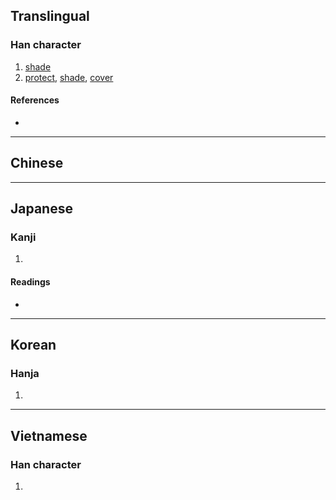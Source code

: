 {{character info/new}}
==Translingual==

===Han character===
{{Han char|rn=53|rad=广|as=11|sn=14|four=00231|canj=INLI|ids=⿸广陰}}

# [[shade]]
# [[protect]], [[shade]], [[cover]]

====References====
* {{Han ref|kx=0350.040|dkj=09463|dj=0661.060|hdz=20897.020|uh=5ED5|ud=24277|bh=E1BA|bd=57786}}

----

==Chinese==
{{zh-see|蔭|v}}

----

==Japanese==

===Kanji===
{{ja-kanji|grade=|rs=广11}}

# {{defn|lang=ja|sort=广11}}

====Readings====
* {{ja-readings|on=[[いん]] (in), [[おん]] (on)|kun=[[おほふ]] (ohofu), [[かばふ]] (kabafu), [[かげ]] (kage)}}

----

==Korean==

===Hanja===
{{ko-hanja|hangeul=음|rv=eum|mr=ŭm}}

# {{defn|lang=ko|sort=广11}}



----

==Vietnamese==

===Han character===
{{vi-readings|rs=广11|hanviet=ấm}}

# {{defn|lang=vi|sort=广11}}